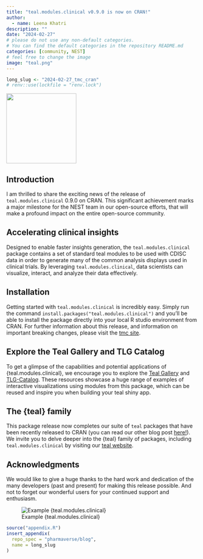```yaml
---
title: "teal.modules.clinical v0.9.0 is now on CRAN!"
author:
  - name: Leena Khatri
description: ""
date: "2024-02-27"
# please do not use any non-default categories.
# You can find the default categories in the repository README.md
categories: [community, NEST]
# feel free to change the image
image: "teal.png"
---
```


<!--------------- typical setup ----------------->

```r
long_slug <- "2024-02-27_tmc_cran"
# renv::use(lockfile = "renv.lock")
```

<!--------------- post begins here ----------------->

![](teal.png){width="184"}

## Introduction

I am thrilled to share the exciting news of the release of `teal.modules.clinical` 0.9.0 on CRAN.
This significant achievement marks a major milestone for the NEST team in our open-source efforts, that will make a profound impact on the entire open-source community.

## Accelerating clinical insights

Designed to enable faster insights generation, the `teal.modules.clinical` package contains a set of standard teal modules to be used with CDISC data in order to generate many of the common analysis displays used in clinical trials.
By leveraging `teal.modules.clinical`, data scientists can visualize, interact, and analyze their data effectively.

## Installation

Getting started with `teal.modules.clinical` is incredibly easy.
Simply run the command `install.packages("teal.modules.clinical")` and you'll be able to install the package directly into your local R studio environment from CRAN.
For further information about this release, and information on important breaking changes, please visit the [tmc site](https://cran.r-project.org/web/packages/teal.modules.clinical/index.html).

## Explore the Teal Gallery and TLG Catalog

To get a glimpse of the capabilities and potential applications of {teal.modules.clinical}, we encourage you to explore the [Teal Gallery](https://insightsengineering.github.io/teal.gallery/) and [TLG-Catalog](https://insightsengineering.github.io/tlg-catalog/stable/).
These resources showcase a huge range of examples of interactive visualizations using modules from this package, which can be reused and inspire you when building your teal shiny app.

## The {teal} family

This package release now completes our suite of `teal` packages that have been recently released to CRAN (you can read our other blog post [here!](https://pharmaverse.github.io/blog/posts/2024-02-13_teal_on_cran/teal_on_cran.html)).
We invite you to delve deeper into the {teal} family of packages, including `teal.modules.clinical` by visiting our [teal website](https://insightsengineering.github.io/teal/latest-tag/).

## Acknowledgments

We would like to give a huge thanks to the hard work and dedication of the many developers (past and present) for making this release possible.
And not to forget our wonderful users for your continued support and enthusiasm.

![Example {teal.modules.clinical}](teal_screenshot.jpg)

<!--------------- appendices go here ----------------->

```r
source("appendix.R")
insert_appendix(
  repo_spec = "pharmaverse/blog",
  name = long_slug
)
```
